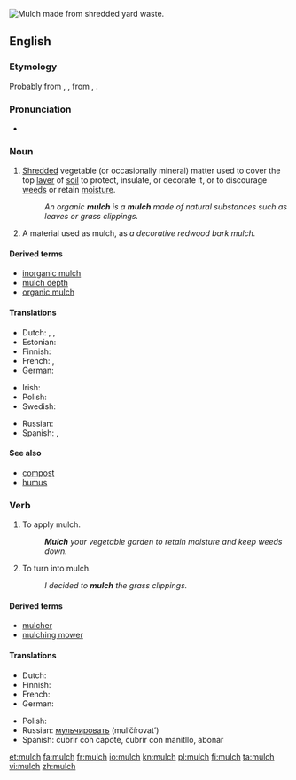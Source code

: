 {{wikipedia}}
[[Image:Mulch shredded yard waste.JPG|thumb|right|Mulch made from shredded yard waste.]]
{{also|Mulch}}
==English==

===Etymology===
Probably from {{etyl|enm|en}} {{term|melsche|lang=enm}}, {{term|molsh||soft|lang=enm}}, from {{etyl|ang|en}} {{term|melsc|lang=ang}}, {{term|milisc||mellow, mild|lang=ang}}.

===Pronunciation===
* {{IPA|/mʌltʃ/}}

===Noun===
{{en-noun|es|-}}

# {{context|uncountable|agriculture}} [[shred|Shredded]] vegetable (or occasionally mineral) matter used to cover the top [[layer]] of [[soil]] to protect, insulate, or decorate it, or to discourage [[weed]]s or retain [[moisture]].
#: ''An organic '''mulch''' is a '''mulch''' made of natural substances such as leaves or grass clippings.''
# {{context|countable|agriculture}} A material used as mulch, as ''a decorative redwood bark mulch.''

====Derived terms====
* [[inorganic mulch]]
* [[mulch depth]]
* [[organic mulch]]

====Translations====
{{trans-top|Shredded matter for covering the soil}}
* Dutch: {{t-|nl|mulch}}, {{t-|nl|muls}}, {{t-|nl|bodembedekking}}
* Estonian: {{t|et|multš}}
* Finnish: {{t|fi|lehtikate}}
* French: {{t+|fr|paillage|f}}, {{t+|fr|paillis|m}}
* German: {{t+|de|Mulch|m}}
{{trans-mid}}
* Irish: {{t-|ga|móta|m}}
* Polish: {{t+|pl|mulcz|m}}
* Swedish: {{t|sv|komposttäckning}}
{{trans-bottom}}
{{checktrans-top}}
{{trans-mid}}
* Russian: {{t+|ru|мульча|tr=múl’ča|f}}
* Spanish: {{t+|es|capote|m}}, {{t-|es|mantillo|m}}
{{trans-bottom}}

====See also====
* [[compost]]
* [[humus]]

===Verb===
{{en-verb|mulch|es}}

# {{context|agriculture}} To apply mulch.
#: '''''Mulch''' your vegetable garden to retain moisture and keep weeds down.''
# {{context|agriculture}} To turn into mulch.
#: ''I decided to '''mulch''' the grass clippings.''

====Derived terms====
* [[mulcher]]
* [[mulching mower]]

====Translations====
{{trans-top|to apply mulch}}
* Dutch: {{t-|nl|mulchen}}
* Finnish: {{t|fi|peittää lehtikatteella}}
* French: {{t+|fr|pailler}}
* German: {{t-|de|mulchen}}
{{trans-mid}}
* Polish: {{t+|pl|mulczować}}
* Russian: [[мульчировать]] (mul’čírovat’)
* Spanish: cubrir con capote, cubrir con manitllo, abonar
{{trans-bottom}}

[[et:mulch]]
[[fa:mulch]]
[[fr:mulch]]
[[io:mulch]]
[[kn:mulch]]
[[pl:mulch]]
[[fi:mulch]]
[[ta:mulch]]
[[vi:mulch]]
[[zh:mulch]]